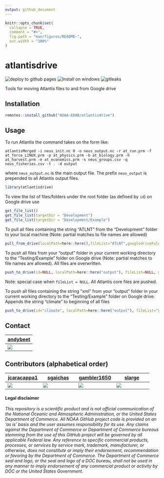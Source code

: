 ```yaml
---
output: github_document
---
```


<!-- README.md is generated from README.Rmd. Please edit that file -->

```r
knitr::opts_chunk$set(
  collapse = TRUE,
  comment = "#>",
  fig.path = "man/figures/README-",
  out.width = "100%"
)
```

# atlantisdrive

<!-- badges: start -->
![deploy to github pages](https://github.com/NOAA-EDAB/atlantisdrive/workflows/deploy%20to%20github%20pages/badge.svg)
![Install on windows](https://github.com/NOAA-EDAB/atlantisdrive/workflows/Install%20on%20windows/badge.svg)
![gitleaks](https://github.com/NOAA-EDAB/atlantisdrive/workflows/gitleaks/badge.svg)
<!-- badges: end -->

Tools for moving Atlantis files to and from Google drive

## Installation

``` r
remotes::install_github("NOAA-EDAB/atlantisdrive")
```

## Usage

To run Atlantis the command takes on the form like:

`atlantisMerged -i neus_init.nc 0 -o neus_output.nc -r at_run.prm -f at_force_LINUX.prm -p at_physics.prm -b at_biology.prm -h at_harvest.prm -e at_economics.prm -s neus_groups.csv -q neus_fisheries.csv -t . -d output`

where `neus_output.nc` is the main output file. The prefix `neus_output` is prepended to all Atlantis output files.


```r
library(atlantisdrive)
```

To view the list of files/folders under the root folder (as defined by `id`) on Google drive use

```r
get_file_list()
get_file_list(targetDir = "Development")
get_file_list(targetDir = "Development/Example")
```

To pull all files containing the string "ATLNT" from the "Development" folder to your local machine (Note: partial matches to file names are allowed)

```r
pull_from_drive(localPath=here::here(),fileList="ATLNT",googledriveFolder="Development")
```

To push all files from your "output" folder in your current working directory to the "Testing/Example" folder on Google drive (Note: partial matches to file names are allowed). All files are overwritten.

```r
push_to_drive(id=NULL, localPath=here::here("output"), fileList=NULL, googledriveFolder="Testing/Example", rootid=atlantisdrive::rootid, overwrite = TRUE)
```

Note: special case when `fileList = NULL`. All Atlantis core files are pushed.

To push all files containing the string "xml" from your "output" folder in your current working directory to the "Testing/Example" folder on Google drive. Appends the string "climate" to beginning of all files

```r
push_to_drive(id="climate", localPath=here::here("output"), fileList="xml", googledriveFolder="Testing/Example", rootid=atlantisdrive::rootid, overwrite = TRUE)
```

## Contact

| [andybeet](https://github.com/andybeet)        
| ----------------------------------------------------------------------------------------------- 
| [![](https://avatars1.githubusercontent.com/u/22455149?s=100&v=4)](https://github.com/andybeet) | 

## Contributors (alphabetical order)


| [jcaracappa1](https://github.com/jcaracappa1)                                                         | [sgaichas](https://github.com/sgaichas)                                                        | [gambler1650](https://github.com/gambler1650)                                                     | [slarge](https://github.com/slarge)                                                           | 
| ----------------------------------------------------------------------------------------------- | ---------------------------------------------------------------------------------------------- | ------------------------------------------------------------------------------------------------------ | -------------------------------------------------------------------------------------------- | 
|  [![](https://avatars1.githubusercontent.com/u/57966543?s=100&v=4)](https://github.com/jcaracappa1) | [![](https://avatars1.githubusercontent.com/u/8172302?s=100&v=4)](https://github.com/sgaichas) | [![](https://avatars1.githubusercontent.com/u/5949383?s=100&v=4)](https://github.com/gambler1650) | [![](https://avatars1.githubusercontent.com/u/5000131?s=100&v=4)](https://github.com/slarge) | 

#### Legal disclaimer

*This repository is a scientific product and is not official
communication of the National Oceanic and Atmospheric Administration, or
the United States Department of Commerce. All NOAA GitHub project code
is provided on an ‘as is’ basis and the user assumes responsibility for
its use. Any claims against the Department of Commerce or Department of
Commerce bureaus stemming from the use of this GitHub project will be
governed by all applicable Federal law. Any reference to specific
commercial products, processes, or services by service mark, trademark,
manufacturer, or otherwise, does not constitute or imply their
endorsement, recommendation or favoring by the Department of Commerce.
The Department of Commerce seal and logo, or the seal and logo of a DOC
bureau, shall not be used in any manner to imply endorsement of any
commercial product or activity by DOC or the United States Government.*

